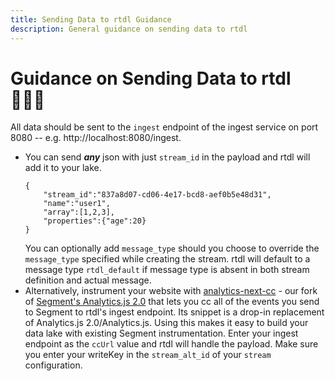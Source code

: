 ```yaml
---
title: Sending Data to rtdl Guidance
description: General guidance on sending data to rtdl
---
```


# Guidance on Sending Data to rtdl 🤷🏽‍♂️
All data should be sent to the `ingest` endpoint of the ingest service on port 8080 -- e.g. http://localhost:8080/ingest.
*   You can send ***any*** json with just ```stream_id``` in the payload and rtdl will add it to your lake.
    ```
    {
        "stream_id":"837a8d07-cd06-4e17-bcd8-aef0b5e48d31",
        "name":"user1",
        "array":[1,2,3],
        "properties":{"age":20}
    }
    ```  
	You can optionally add ```message_type``` should you choose to override the ```message_type``` specified while creating the stream.
	rtdl will default to a message type ```rtdl_default``` if message type is absent in both stream definition and actual message.
*   Alternatively, instrument your website with [analytics-next-cc](https://github.com/realtimedatalake/analytics-next-cc) - 
    our fork of [Segment's Analytics.js 2.0](https://segment.com/docs/connections/sources/catalog/libraries/website/javascript/) 
    that lets you cc all of the events you send to Segment to rtdl's ingest endpoint. Its 
    snippet is a drop-in replacement of Analytics.js 2.0/Analytics.js. Using this makes it 
    easy to build your data lake with existing Segment instrumentation. Enter your ingest endpoint
    as the `ccUrl` value and rtdl will handle the payload. Make sure you enter your writeKey in the 
    `stream_alt_id` of your `stream` configuration.
